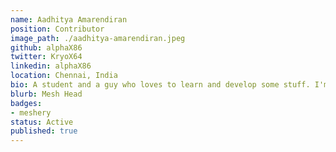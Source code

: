 ---
name: Aadhitya Amarendiran
position: Contributor
image_path: ./aadhitya-amarendiran.jpeg
github: alphaX86
twitter: KryoX64
linkedin: alphaX86
location: Chennai, India
bio: A student and a guy who loves to learn and develop some stuff. I'm a type who thinks that learning is a never-ending job. I'd pretty much listen to Music and play some games while I'm not intensely working. 
blurb: Mesh Head
badges:
- meshery
status: Active
published: true
---

